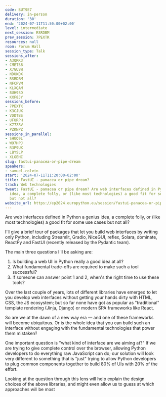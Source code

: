 ```yaml
---
code: BUT9E7
delivery: in-person
duration: '30'
end: '2024-07-11T11:50:00+02:00'
level: intermediate
next_session: RSRDBM
prev_session: 7PEXTK
resources: null
room: Forum Hall
session_type: Talk
sessions_after:
- A3QRK3
- CMETS8
- X7GUSW
- NDUKDX
- RSRDBM
- NFCPVM
- KLXQAM
- BUH9SD
- KXF8JY
sessions_before:
- 7PEXTK
- K3CJUX
- VDDTBS
- UFURPH
- K77Z8V
- PZKNPZ
sessions_in_parallel:
- SHUQ9L
- W97HPJ
- R3P9UX
- LBYSLP
- XLGEHC
slug: fastui-panacea-or-pipe-dream
speakers:
- samuel-colvin
start: '2024-07-11T11:20:00+02:00'
title: FastUI - panacea or pipe dream?
track: Web technologies
tweet: FastUI - panacea or pipe dream? Are web interfaces defined in Python a genius
  idea, a complete folly, or (like most technologies) a good fit for some use cases
  but not all?
website_url: https://ep2024.europython.eu/session/fastui-panacea-or-pipe-dream
---
```


Are web interfaces defined in Python a genius idea, a complete folly, or (like most technologies) a good fit for some use cases but not all?

I'll give a brief tour of packages that let you build web interfaces by writing only Python, including Streamlit, Gradio, NiceGUI, reflex, Solara, dominate, ReactPy and FastUI (recently released by the Pydantic team).

The main three questions I'll be asking are:

1. Is building a web UI in Python really a good idea at all?
2. What fundamental trade-offs are required to make such a tool successful?
3. If someone can answer point 1 and 2, when's the right time to use these tools?

Over the last couple of years, lots of different libraries have emerged to let you develop web interfaces without getting your hands dirty with HTML, CSS, the JS ecosystem; but so far none have got as popular as "traditional" template rendering (Jinja, Django) or modern SPA frameworks like React.

So are we at the dawn of a new way era — and one of these frameworks will become ubiquitous. Or is the whole idea that you can build such an interface without engaging with the fundamental technologies that power them mistaken?

One important question is "what kind of interface are we aiming at?" If we are trying to give complete control over the browser, allowing Python developers to do everything raw JavaScript can do; our solution will look very different to something that is "just" trying to allow Python developers to plug common components together to build 80% of UIs with 20% of the effort.

Looking at the question through this lens will help explain the design choices of the above libraries, and might even allow us to guess at which approaches will be most
